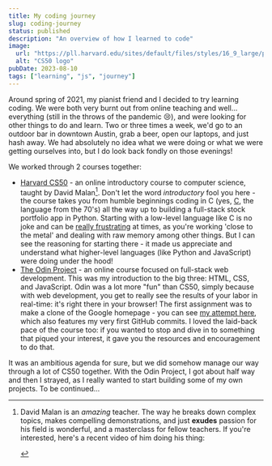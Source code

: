 ```yaml
---
title: My coding journey
slug: coding-journey
status: published
description: "An overview of how I learned to code"
image:
  url: "https://pll.harvard.edu/sites/default/files/styles/16_9_large/public/course/CS50x_pll.png"
  alt: "CS50 logo"
pubDate: 2023-08-10
tags: ["learning", "js", "journey"]
---
```



Around spring of 2021, my pianist friend and I decided to try learning coding. We were both very burnt out from online teaching and well... everything (still in the throws of the pandemic 😢), and were looking for other things to do and learn. Two or three times a week, we'd go to an outdoor bar in downtown Austin, grab a beer, open our laptops, and just hash away. We had absolutely no idea what we were doing or what we were getting ourselves into, but I do look back fondly on those evenings!

We worked through 2 courses together:

- [Harvard CS50](https://pll.harvard.edu/course/cs50-introduction-computer-science) - an online introductory course to computer science, taught by David Malan[^1]. Don't let the word _introductory_ fool you here - the course takes you from humble beginnings coding in C (yes, [C](<https://en.wikipedia.org/wiki/C_(programming_language)>), the language from the 70's) all the way up to building a full-stack stock portfolio app in Python. Starting with a low-level language like C is no joke and can be [really frustrating](https://en.wikipedia.org/wiki/Segmentation_fault) at times, as you're working 'close to the metal' and dealing with raw memory among other things. But I can see the reasoning for starting there - it made us appreciate and understand what higher-level languages (like Python and JavaScript) were doing under the hood!
- [The Odin Project](https://www.theodinproject.com/) - an online course focused on full-stack web development. This was my introduction to the big three: HTML, CSS, and JavaScript. Odin was a lot more "fun" than CS50, simply because with web development, you get to really see the results of your labor in real-time: it's right there in your browser! The first assignment was to make a clone of the Google homepage - you can see [my attempt here](https://github.com/fa-sharp/google-homepage), which also features my very first GitHub commits. I loved the laid-back pace of the course too: if you wanted to stop and dive in to something that piqued your interest, it gave you the resources and encouragement to do that.

It was an ambitious agenda for sure, but we did somehow manage our way through a lot of CS50 together. With the Odin Project, I got about half way and then I strayed, as I really wanted to start building some of my own projects. To be continued...

[^1]:
    David Malan is an _amazing_ teacher. The way he breaks down complex topics, makes compelling demonstrations, and just **exudes** passion for his field is wonderful, and a masterclass for fellow teachers. If you're interested, here's a recent video of him doing his thing:

    <YouTube id="QUNrBEhvXWQ" />
